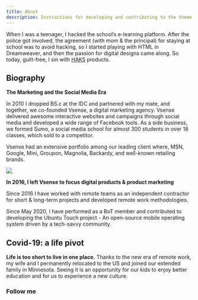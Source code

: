 ```yaml
---
title: About
description: Instructions for developing and contributing to the theme
---
```


When I was a teenager, I hacked the school’s e-learning platform. After the police got involved, the agreement (with mom & the principal) for staying at school was to avoid hacking, so I started playing with HTML in Dreamweaver, and then the passion for digital designs came along. So today, guilt-free, I sin with [HAK5](https://shop.hak5.org/) products.

## Biography

**The Marketing and the Social Media Era**

In 2010 I dropped BS.c at the IDC and partnered with my mate, and together, we co-founded Vsense, a digital marketing agency. Vsense delivered awesome interactive websites and campaigns through social media and developed a wide range of Facebook tools. As a side business, we formed Sumo, a social media school for almost 300 students in over 18 classes, which sold to a competitor.

Vsense had an extensive portfolio among our leading client where, MSN, Google, Mini, Groupon, Magnolia, Backardy, and well-known retailing brands.

![](https://i.imgur.com/b58FE84.png)

**In 2016, I left Vsense to focus digital products & product  marketing**

Since 2016 I have worked with remote teams as an independent contractor for short & long-term projects and developed remote work methodologies.

Since May 2020, I have performed as a BoT member and contributed to developing the Ubuntu Touch project - An open-source mobile operating system driven by a tech-savvy community.

## Covid-19: a life pivot
**Life is too short to live in one place.**
Thanks to the new era of remote work, my wife and I permanently relocated to the US and joined our extended family in Minnesota. Seeing it is an opportunity for our kids to enjoy better education and for us to experience a new culture.

### Follow me
<CardGroup>
  <MiniCard title="Twitter" target="=_blank" href="https://twitter.com/kaizenOS" actionIcon="logoTwitter" />
  <MiniCard title="Instagram" target="=_blank" href="https://instagram.com/eyal.benvenisti" actionIcon="Instagram" />
  <MiniCard title="Linkedin" target="=_blank" href="https://linkedin.com/in/eyal.benvenisti" actionIcon="Instagram" />
  <MiniCard title="Current Location" target="=_blank" href="https://storage.benvenisti.rocks/index.php/apps/phonetrack/publicSessionWatch/fe85e46b15ecdd94a9322eff823d3905?lineToggle=0&refresh=15&arrow=0&gradient=0&autozoom=1&tooltip=0&linewidth=4&pointradius=1&nbpoints=1" actionIcon="Instagram" />
  <MiniCard title="Book pipeline" href="https://bookauthority.org/profile/eyalbenvenisti" />
</CardGroup>
